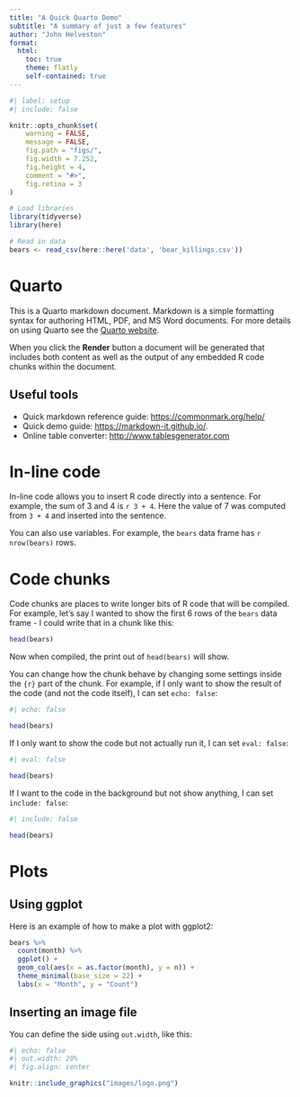 ```yaml
---
title: "A Quick Quarto Demo"
subtitle: "A summary of just a few features"
author: "John Helveston"
format: 
  html:
    toc: true
    theme: flatly
    self-contained: true
---
```


```r
#| label: setup
#| include: false

knitr::opts_chunk$set(
    warning = FALSE,
    message = FALSE,
    fig.path = "figs/",
    fig.width = 7.252,
    fig.height = 4,
    comment = "#>",
    fig.retina = 3
)

# Load libraries
library(tidyverse)
library(here)

# Read in data 
bears <- read_csv(here::here('data', 'bear_killings.csv'))
```

# Quarto

This is a Quarto markdown document. Markdown is a simple formatting syntax for authoring HTML, PDF, and MS Word documents. For more details on using Quarto see the [Quarto website](https://quarto.org/).

When you click the **Render** button a document will be generated that includes both content as well as the output of any embedded R code chunks within the document.

## Useful tools

- Quick markdown reference guide: [https://commonmark.org/help/](https://commonmark.org/help/)
- Quick demo guide: [https://markdown-it.github.io/](https://markdown-it.github.io/).
- Online table converter: [http://www.tablesgenerator.com](http://www.tablesgenerator.com/markdown_tables)

# In-line code 

In-line code allows you to insert R code directly into a sentence. For example, the sum of 3 and 4 is `r 3 + 4`. Here the value of 7 was computed from `3 + 4` and inserted into the sentence. 

You can also use variables. For example, the `bears` data frame has `r nrow(bears)` rows.

# Code chunks 

Code chunks are places to write longer bits of R code that will be compiled. For example, let's say I wanted to show the first 6 rows of the `bears` data frame - I could write that in a chunk like this: 

```r
head(bears)
```

Now when compiled, the print out of `head(bears)` will show.

You can change how the chunk behave by changing some settings inside the `{r}` part of the chunk. For example, if I only want to show the result of the code (and not the code itself), I can set `echo: false`:

```r
#| echo: false

head(bears)
```

If I only want to show the code but not actually run it, I can set `eval: false`:

```r
#| eval: false

head(bears)
```

If I want to the code in the background but not show anything, I can set `include: false`:

```r
#| include: false

head(bears)
```

# Plots

## Using ggplot

Here is an example of how to make a plot with ggplot2:

```r
bears %>%
  count(month) %>%
  ggplot() +
  geom_col(aes(x = as.factor(month), y = n)) +
  theme_minimal(base_size = 22) + 
  labs(x = "Month", y = "Count")
```

## Inserting an image file 

You can define the side using `out.width`, like this:

```r
#| echo: false
#| out.width: 20%
#| fig.align: center

knitr::include_graphics("images/logo.png")
```
